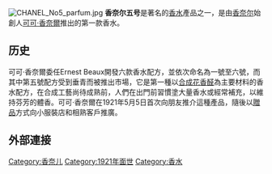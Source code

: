{{Multiple issues|
{{unreferenced|time=2018-05-17T01:03:47+00:00}}
{{Notability Unreferenced|time=2020-07-04T14:05:09+00:00}}
}}
{{NoteTA|G1=Chanel}}
{{About|一款著名的香水產品||香奈兒 (消歧義)}}

[[File:CHANEL_No5_parfum.jpg|thumb]]
'''香奈尔五号'''是著名的[[香水|香水]]產品之一，是由[[香奈尔|香奈尔]]始創人[[可可·香奈爾|可可·香奈爾]]推出的第一款香水。

==历史==
可可·香奈爾委任Ernest Beaux開發六款香水配方，並依次命名為一號至六號，而其中第五號配方受到垂青而被推出市場，它是第一種以[[合成花香醛|合成花香醛]]為主要材料的香水配方，在合成工藝尚待成熟前，人們在出門前習慣塗大量香水或經常補充，以維持芬芳的體香。可可·香奈爾在1921年5月5日首次向朋友推介這種產品，隨後以[[贈品|贈品]]方式向小服裝店和相熟客戶推廣。
==外部連接==
{{Commons category-inline|Chanel No. 5}}

{{Thing-stub}}
{{香奈儿}}
{{Authority control}}

[[Category:香奈儿|Category:香奈儿]]
[[Category:1921年面世|Category:1921年面世]]
[[Category:香水|Category:香水]]